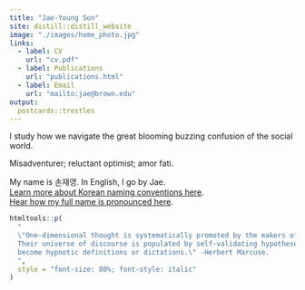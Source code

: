 ```yaml
---
title: "Jae-Young Son"
site: distill::distill_website
image: "./images/home_photo.jpg"
links:
  - label: CV
    url: "cv.pdf"
  - label: Publications
    url: "publications.html"
  - label: Email
    url: "mailto:jae@brown.edu"
output:
  postcards::trestles
---
```


I study how we navigate the great blooming buzzing confusion of the social world.

Misadventurer; reluctant optimist; amor fati.

My name is 손재영. In English, I go by Jae.  
[Learn more about Korean naming conventions here](https://en.wikipedia.org/wiki/Korean_name).  
[Hear how my full name is pronounced here](https://translate.google.com/?sl=kr&tl=en&text=%EC%86%90%EC%9E%AC%EC%98%81&op=translate).

```r
htmltools::p(
  "
  \"One-dimensional thought is systematically promoted by the makers of politics and their purveyors of mass information.
  Their universe of discourse is populated by self-validating hypotheses which, incessantly and monopolistically repeated,
  become hypnotic definitions or dictations.\" -Herbert Marcuse.
  ",
  style = "font-size: 80%; font-style: italic"
)
```

